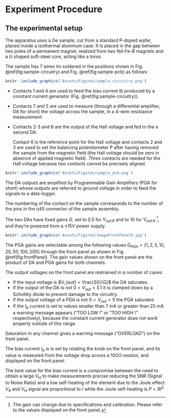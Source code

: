 # Experiment Procedure
## The experimental setup

The apparatus uses a Ge sample, cut from a standard P-doped wafer, placed inside a isothermal aluminum case. It is placed in the gap between two poles of a permanent magnet, realized from two Nd-Fe-B magnets and a U shaped soft-steel core, acting like a torus.

The sample has 7 wires tin soldered in the positions shown in Fig. \@ref(fig:sample-circuitry) and Fig. \@ref(fig:sample-pcb)  as follows:
```r
knitr::include_graphics('Assets/Figures/sample_circuitry.png')
```



*   Contacts 1 and 4 are used to feed the bias current Ib produced by a constant current generator (Fig. \@ref(fig:sample-circuitry)).
*   Contacts 7 and 5 are used to measure (through a differential amplifier, DA for short) the voltage across the sample, in a 4-wire resistance measurement. 
*   Contacts 2-3 and 6 are the output of the Hall voltage and fed to the a second DA. 

    Contact 6 is the reference point for the  Hall voltage and contacts 2 and 3 are used to set the balancing potentiometer P after having removed the sample from the magnetic field (the Hall voltage should be zero in absence of applied magnetic field). 
    *Three contacts* are needed for the Hall voltage because *two contacts* cannot be precisely aligned.
   
```r
knitr::include_graphics('Assets/Figures/sample_pcb.png')
```    



The DA outputs are amplified by Programmable Gain Amplifiers (PGA for short) whose outputs are referred to ground voltage in order to feed the signals to a data-logger. 

The numbering of the contact on the sample corresponds to the number of the pins in the rj45 connector of the sample assembly.

The two DAs have fixed gains $G$, set to $0.5$ for $V_{out \, R}$ and to $10$ for $V_{out \, H}$ [^GainMayChange], and they're powered from a $\pm 15V$ power supply. 


```r
knitr::include_graphics('Assets/Figures/imageFrontPanel0.jpg')
``` 


[^GainMayChange]: The gain can change due to specifications and calibration. Please refer to the values displayed on the front panel.

The PGA gains are selectable among the following values $G_{ PGA}= \{ 1,2,5,10,20,50,100,200\}$ through the front panel as shown in Fig. \@ref(fig:frontPanel). The gain values shown on the front panel are the product of DA and PGA gains for both channels.

The output voltages on the front panel are restrained in a number of cases:

*   If the input voltage is $V_{out} > \frac{30}{G}$ the  DA saturates.
*   If the output of the DA is not $0 < V_{out} < 5.1$ it is clamped down by a Schottky diode to prevent damage to the circuitry.
*   If the output voltage of a PGA is not $0 < V_{out} < 5$ the PGA saturates
* 	If the $I_b$  current is set to values smaller than 7 mA or greater than 25 mA a warning message appears  (“TOO LOW !”  or “TOO HIGH !” respectively), because the constant current generator does not work properly outside of this range. 

Saturation in any channel gives a warning message ("OVERLOAD") on the front panel.

The bias current $I_b$ is  is set by rotating the knob on the front panel, and its value is measured from the voltage drop across a $100 \Omega$ resistor, and displayed on the front panel.   

The best value for the bias current is a compromise between the need to obtain a large $V_H$ to make measurements precise reducing the SNR (Signal to Noise Ratio) and a low self-heating of the element due to the Joule effect: $V_R$ and $V_H$ signal are proportional to $I$ while the Joule self-heating is $P=RI^2$
